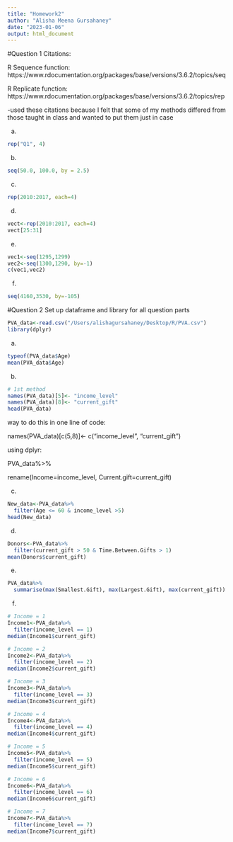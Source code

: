 ```yaml
---
title: "Homework2"
author: "Alisha Meena Gursahaney"
date: "2023-01-06"
output: html_document
---
```

#Question 1
Citations:

R Sequence function: https://www.rdocumentation.org/packages/base/versions/3.6.2/topics/seq

R Replicate function: https://www.rdocumentation.org/packages/base/versions/3.6.2/topics/rep

-used these citations because I felt that some of my methods differed from those taught in class and wanted to put them just in case

(a)
```r
rep("Q1", 4)
```

(b)
```r
seq(50.0, 100.0, by = 2.5)

```

(c)
```r
rep(2010:2017, each=4)
```

(d)
```r
vect<-rep(2010:2017, each=4)
vect[25:31]
```


(e)
```r
vec1<-seq(1295,1299)
vec2<-seq(1300,1290, by=-1)
c(vec1,vec2)
```

(f)
```r
seq(4160,3530, by=-105)
```

#Question 2
Set up dataframe and library for all question parts
```r
PVA_data<-read.csv("/Users/alishagursahaney/Desktop/R/PVA.csv")
library(dplyr)
```
(a)
```r
typeof(PVA_data$Age)
mean(PVA_data$Age)
```

(b)
```r
# 1st method
names(PVA_data)[5]<- "income_level"
names(PVA_data)[8]<- "current_gift"
head(PVA_data)
```
way to do this in one line of code:

names(PVA_data)[c(5,8)]<- c("income_level", "current_gift")


using dplyr:

PVA_data%>%
  
  rename(Income=income_level, Current.gift=current_gift)

(c)
```r
New_data<-PVA_data%>%
  filter(Age <= 60 & income_level >5)
head(New_data)
```
(d)
```r
Donors<-PVA_data%>%
  filter(current_gift > 50 & Time.Between.Gifts > 1)
mean(Donors$current_gift)
```

(e)
```r
PVA_data%>%
  summarise(max(Smallest.Gift), max(Largest.Gift), max(current_gift))
```

(f)
```r
# Income = 1
Income1<-PVA_data%>%
  filter(income_level == 1)
median(Income1$current_gift)

# Income = 2
Income2<-PVA_data%>%
  filter(income_level == 2)
median(Income2$current_gift)

# Income = 3
Income3<-PVA_data%>%
  filter(income_level == 3)
median(Income3$current_gift)

# Income = 4
Income4<-PVA_data%>%
  filter(income_level == 4)
median(Income4$current_gift)

# Income = 5
Income5<-PVA_data%>%
  filter(income_level == 5)
median(Income5$current_gift)

# Income = 6
Income6<-PVA_data%>%
  filter(income_level == 6)
median(Income6$current_gift)

# Income = 7
Income7<-PVA_data%>%
  filter(income_level == 7)
median(Income7$current_gift)
```


